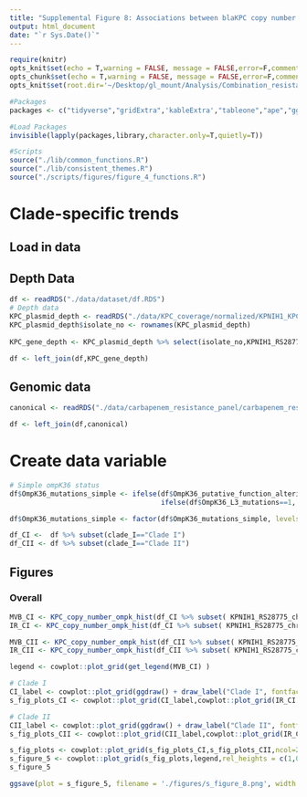 ```yaml
---
title: "Supplemental Figure 8: Associations between blaKPC copy number and minimum-inhibitory concentration stratified by clade"
output: html_document
date: "`r Sys.Date()`"
---
```


```r
require(knitr)
opts_knit$set(echo = T,warning = FALSE, message = FALSE,error=F,comment=NA)
opts_chunk$set(echo = T,warning = FALSE, message = FALSE,error=F,comment=NA)
opts_knit$set(root.dir='~/Desktop/gl_mount/Analysis/Combination_resistance/pre-intro-blbli-resistance-ms/')
```

```r
#Packages
packages <- c("tidyverse","gridExtra",'kableExtra',"tableone","ape","ggtree","ggnewscale",'cowplot')

#Load Packages
invisible(lapply(packages,library,character.only=T,quietly=T))

#Scripts  
source("./lib/common_functions.R")   
source("./lib/consistent_themes.R")
source("./scripts/figures/figure_4_functions.R")
```

# Clade-specific trends

## Load in data
## Depth Data
```r
df <- readRDS("./data/dataset/df.RDS")
# Depth data
KPC_plasmid_depth <- readRDS("./data/KPC_coverage/normalized/KPNIH1_KPC_plasmid_depth_by_feature_median_chromosome_normalized.RDS")
KPC_plasmid_depth$isolate_no <- rownames(KPC_plasmid_depth)
                                         
KPC_gene_depth <- KPC_plasmid_depth %>% select(isolate_no,KPNIH1_RS28775_chr_median_norm)

df <- left_join(df,KPC_gene_depth)
```
## Genomic data
```r
canonical <- readRDS("./data/carbapenem_resistance_panel/carbapenem_resistance_panel_matrix.RDS")

df <- left_join(df,canonical)
``` 

# Create data variable
```r
# Simple ompK36 status
df$OmpK36_mutations_simple <- ifelse(df$OmpK36_putative_function_altering==1 | df$OmpK36_truncation_kleborate==1 ,"Putative function-altering variant (PFAV)",
                                     ifelse(df$OmpK36_L3_mutations==1, "Loop 3 insertion","No loop 3 insertion or PFAV"))

df$OmpK36_mutations_simple <- factor(df$OmpK36_mutations_simple, levels=rev(c("No loop 3 insertion or PFAV","Loop 3 insertion","Putative function-altering variant (PFAV)")))
```

```r
df_CI <-  df %>% subset(clade_I=="Clade I")
df_CII <- df %>% subset(clade_I=="Clade II")
```


## Figures

### Overall 

```r
MVB_CI <- KPC_copy_number_ompk_hist(df_CI %>% subset( KPNIH1_RS28775_chr_median_norm!=0),y="MVB_log_2",x="KPNIH1_RS28775_chr_median_norm",color = "OmpK36_mutations_simple",title = "",colors = ompK36_colors) + ylab("Log-2 MVB MIC") + xlab("Log-2 KPC Copy Number") + ylim(-2.25,6) + xlim(-2.75,5) + figure_4_format
IR_CI <- KPC_copy_number_ompk_hist(df_CI %>% subset( KPNIH1_RS28775_chr_median_norm!=0),y="IR_log_2",x="KPNIH1_RS28775_chr_median_norm",color = "OmpK36_mutations_simple",title = "",colors = ompK36_colors) + ylab("Log-2 IR MIC") + xlab("Log-2 KPC Copy Number") + ylim(-2.25,6)+ xlim(-2.75,5) + figure_4_format

MVB_CII <- KPC_copy_number_ompk_hist(df_CII %>% subset( KPNIH1_RS28775_chr_median_norm!=0),y="MVB_log_2",x="KPNIH1_RS28775_chr_median_norm",color = "OmpK36_mutations_simple",title = "",colors = ompK36_colors) + ylab("Log-2 MVB MIC") + xlab("Log-2 KPC Copy Number") + ylim(-2.25,6)+ xlim(-2.75,5) + figure_4_format
IR_CII <- KPC_copy_number_ompk_hist(df_CII %>% subset( KPNIH1_RS28775_chr_median_norm!=0),y="IR_log_2",x="KPNIH1_RS28775_chr_median_norm",color = "OmpK36_mutations_simple",title = "",colors = ompK36_colors) + ylab("Log-2 IR MIC") + xlab("Log-2 KPC Copy Number") + ylim(-2.25,6)+ xlim(-2.75,5) + figure_4_format
```

```r
legend <- cowplot::plot_grid(get_legend(MVB_CI) )

# Clade I
CI_label <- cowplot::plot_grid(ggdraw() + draw_label("Clade I", fontface = 'bold', size=18,x = 0.5, hjust = 0.5))
s_fig_plots_CI <- cowplot::plot_grid(CI_label,cowplot::plot_grid(IR_CI + theme(legend.position = "none"),MVB_CI + theme(legend.position = "none") ,nrow=2,labels = c("A","C"),label_size=18),ncol=1,rel_heights = c(0.027,1))

# Clade II
CII_label <- cowplot::plot_grid(ggdraw() + draw_label("Clade II", fontface = 'bold', size=18,x = 0.5, hjust = 0.5))
s_fig_plots_CII <- cowplot::plot_grid(CII_label,cowplot::plot_grid(IR_CII + theme(legend.position = "none"),MVB_CII + theme(legend.position = "none") ,nrow=2,labels = c("B","D"),label_size=18),ncol=1,rel_heights = c(0.027,1))

s_fig_plots <- cowplot::plot_grid(s_fig_plots_CI,s_fig_plots_CII,ncol=2)
s_figure_5 <- cowplot::plot_grid(s_fig_plots,legend,rel_heights = c(1,0.075),rel_widths=c(1,0.75),ncol=1)
s_figure_5
```
 
```r
ggsave(plot = s_figure_5, filename = './figures/s_figure_8.png', width =7.5, height = 7.5,limitsize=FALSE)
```
 